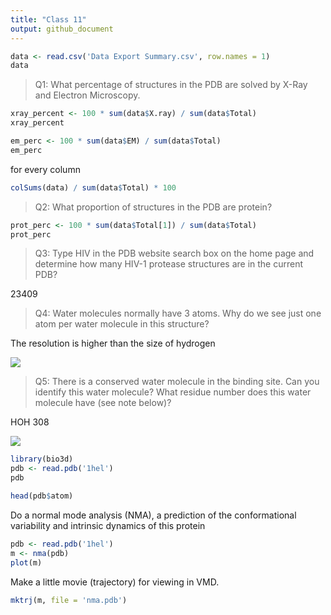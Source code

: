 ```yaml
---
title: "Class 11"
output: github_document
---
```


```r
data <- read.csv('Data Export Summary.csv', row.names = 1)
data
```

> Q1: What percentage of structures in the PDB are solved by X-Ray and Electron Microscopy.

```r
xray_percent <- 100 * sum(data$X.ray) / sum(data$Total)
xray_percent
```
```r
em_perc <- 100 * sum(data$EM) / sum(data$Total)
em_perc
```
for every column

```r
colSums(data) / sum(data$Total) * 100
```

> Q2: What proportion of structures in the PDB are protein?

```r
prot_perc <- 100 * sum(data$Total[1]) / sum(data$Total)
prot_perc
```

> Q3: Type HIV in the PDB website search box on the home page and determine how many HIV-1 protease structures are in the current PDB?

23409

> Q4: Water molecules normally have 3 atoms. Why do we see just one atom per water molecule in this structure?

The resolution is higher than the size of hydrogen

![](1hsg.png)



> Q5: There is a conserved water molecule in the binding site. Can you identify this water molecule? What residue number does this water molecule have (see note below)?

HOH 308

![](1hsg2.png)
```r
library(bio3d)
pdb <- read.pdb('1hel')
pdb
```

```r
head(pdb$atom)
```

Do a normal mode analysis (NMA), a prediction of the conformational variability and intrinsic dynamics of this protein
```r
pdb <- read.pdb('1hel')
m <- nma(pdb)
plot(m)
```

Make a little movie (trajectory) for viewing in VMD. 
```r
mktrj(m, file = 'nma.pdb')
```


